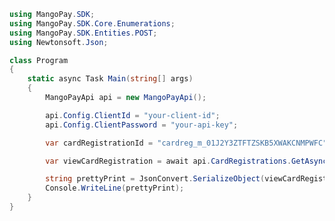 ```csharp .NET 
using MangoPay.SDK;
using MangoPay.SDK.Core.Enumerations;
using MangoPay.SDK.Entities.POST;
using Newtonsoft.Json;

class Program
{
    static async Task Main(string[] args)
    {
        MangoPayApi api = new MangoPayApi();

        api.Config.ClientId = "your-client-id";
        api.Config.ClientPassword = "your-api-key";

        var cardRegistrationId = "cardreg_m_01J2Y3ZTFTZSKB5XWAKCNMPWFC";

        var viewCardRegistration = await api.CardRegistrations.GetAsync(cardRegistrationId);

        string prettyPrint = JsonConvert.SerializeObject(viewCardRegistration, Formatting.Indented);
        Console.WriteLine(prettyPrint);
    }
}
```